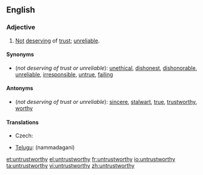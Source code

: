 ==English==

===Adjective===
{{en-adj}}

# [[not|Not]] [[deserve|deserving]] of [[trust]]; [[unreliable]].

====Synonyms====
*(''not deserving of trust or unreliable''): [[unethical]], [[dishonest]], [[dishonorable]], [[unreliable]], [[irresponsible]],  [[untrue]], [[failing]]

====Antonyms====
*(''not deserving of trust or unreliable''): [[sincere]], [[stalwart]], [[true]], [[trustworthy]], [[worthy]]

====Translations====
{{trans-top|not deserving of trust; unreliable}}
* Czech: {{t-|cs|nedůvěryhodný|m}}
{{trans-mid}}
* [[Telugu]]: {{t|te|నమ్మదగని}} (nammadagani)
{{trans-bottom}}

[[et:untrustworthy]]
[[el:untrustworthy]]
[[fr:untrustworthy]]
[[io:untrustworthy]]
[[ta:untrustworthy]]
[[vi:untrustworthy]]
[[zh:untrustworthy]]